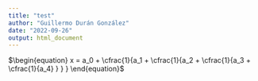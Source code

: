 ```yaml
---
title: "test"
author: "Guillermo Durán González"
date: "2022-09-26"
output: html_document
---
```


$\begin{equation} x = a_0 + \cfrac{1}{a_1 + \cfrac{1}{a_2 + \cfrac{1}{a_3 + \cfrac{1}{a_4} } } } \end{equation}$
